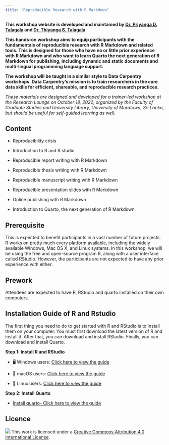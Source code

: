```yaml
---
title: "Reproducible Research with R Markdown"
---
```


**This workshop website is developed and maintained by [Dr. Priyanga D. Talagala](https://prital.netlify.app/) and [Dr. Thiyanga S. Talagala](https://thiyanga.netlify.app/)**

**This hands-on workshop aims to equip participants with the fundamentals of reproducible research with R Markdown and related tools. This is designed for those who have no or little prior experience with R Markdown and who want to learn Quarto the next generation of R Markdown for publishing, including dynamic and static documents and multi-lingual programming language support.**

**The workshop will be taught in a similar style to Data Carpentry workshops. Data Carpentry's mission is to train researchers in the core data skills for efficient, shareable, and reproducible research practices.**
 
*These materials are designed and developed for a trainer-led workshop at the Research Lounge on October 18, 2022, organized by the Faculty of Graduate Studies and University Library, University of Moratuwa, Sri Lanka, but should be useful for self-guided learning as well.*

## Content

-   Reproducibility crisis

-   Introduction to R and R studio

-   Reproducible report writing with R Markdown

-   Reproducible thesis writing with R Markdown

-   Reproducible manuscript writing with R Markdown

-   Reproducible presentation slides with R Markdown

-   Online publishing with R Markdown

-   Introduction to Quarto, the next generation of R Markdown


## Prerequisite

This is expected to benefit participants in a vast number of future projects. R works on pretty much every platform available, including the widely available Windows, Mac OS X, and Linux systems. In this workshop, we will be using the free and open-source program R, along with a user interface called RStudio. However, the participants are not expected to have any prior experience with either.



## Prework

Attendees are expected to have R, RStudio and quarto installed on their own computers.

## Installation Guide of R and Rstudio

The first thing you need to do to get started with R and RStudio is to install them on your computer. You must first download the latest version of R and install it. After that, you can download and install RStudio. Finally, you can download and  install Quarto. 

**Step 1: Install R and RStudio**

- 🖥️ Windows users: [Click here to view the guide](https://r4fun.netlify.app/images/windows.html)


- 🍏 macOS users: [Click here to view the guide](https://r4fun.netlify.app/images/mac.html)

- 🐧 Linux users: [Click here to view the guide](https://www.datacamp.com/tutorial/installing-R-windows-mac-ubuntu)

**Step 2: Install Quarto**

- [Install quarto- Click here to view the guide](https://quarto.org/docs/get-started/)


## Licence

![](https://i.creativecommons.org/l/by/4.0/88x31.png) This work is
licensed under a [Creative Commons Attribution 4.0 International
License](https://creativecommons.org/licenses/by/4.0/).

